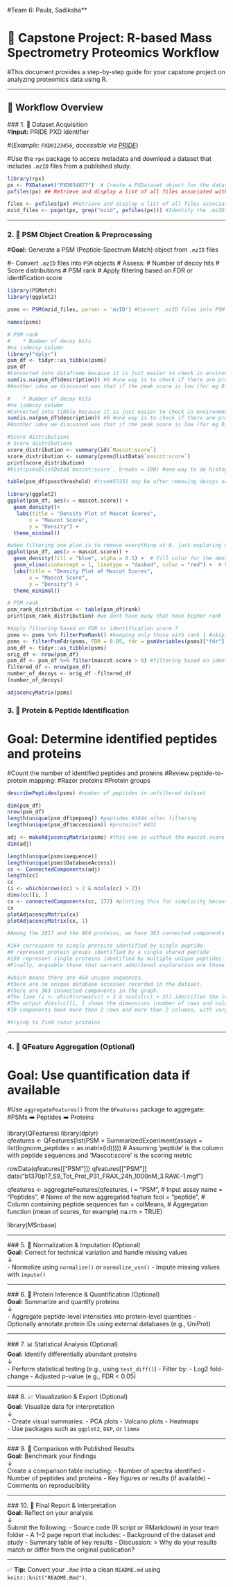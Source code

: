 #Team 6: Paula, Sadiksha**
  
# 🧬 Capstone Project: R-based Mass Spectrometry Proteomics Workflow
  
#This document provides a step-by-step guide for your capstone project on analyzing proteomics data using R.

---
  
## 🔁 Workflow Overview
  ### 1. 📁 Dataset Acquisition  
  #**Input:** PRIDE PXD Identifier  
 
#(*Example: `PXD0123456`, accessible via [PRIDE](https://www.ebi.ac.uk/pride/)*)

#Use the `rpx` package to access metadata and download a dataset that includes `.mzID` files from a published study.
```r
library(rpx)
px <- PXDataset("PXD054877")  # Create a PXDataset object for the dataset with ID "PXD056514" #female
pxfiles(px) ## Retrieve and display a list of all files associated with the PXDataset object 'px'

```

```r
files <- pxfiles(px) #Retrieve and display a list of all files associated with the PXDataset object 'px'
mzid_files <- pxget(px, grep("mzid", pxfiles(px))) #Identify the .mzID files from the retrieved files
```


---
  
### 2. 🧱 PSM Object Creation & Preprocessing  
#**Goal:** Generate a PSM (Peptide-Spectrum Match) object from `.mzID` files  
 
#- Convert `.mzID` files into `PSM` objects
# Assess:
# Number of decoy hits
# Score distributions
# PSM rank
# Apply filtering based on FDR or identification score

```r
library(PSMatch)
library(ggplot2)
```


```r
psms <- PSM(mzid_files, parser = 'mzID') #Convert .mzID files into PSM objects
```

```r
names(psms)
```
```r
# PSM rank
#    * Number of decoy hits
#no isdecoy column
library("dplyr")
psm_df <- tidyr::as_tibble(psms)
psm_df
#Converted into dataframe because it is just easier to check in environment and easier to work on for me. Please ignore this if you don't want to do dataframe and read the columns in similar way as line 58 hist script :) but the dataframe is for exploring and visualization only. we will do filtering in actual object psms in later steps
sum(is.na(psm_df$description)) #0 #one way is to check if there are proteins without description. -> No NAs in description
#Another idea we discussed was that if the peak score is low (for eg 0), they could be removed as decoy. So I will come back to that in later step after score distribution
```


```r
#    * Number of decoy hits
#no isdecoy column
#Converted into tibble because it is just easier to check in environment and easier to work on for me. as  hist script :) 
sum(is.na(psm_df$description)) #0 #one way is to check if there are proteins without description. -> No NAs in description
#Another idea we discussed was that if the peak score is low (for eg 0), they could be removed as decoy. So I will come back to that in later step after score distribution
```



```r
#Score distributions
# Score distributions
score_distribution <- summary(id$`Mascot:score`)
score_distribution <- summary(psms@listData$`mascot:score`)
print(score_distribution)
#hist(psms@listData$`mascot:score`, breaks = 100) #one way to do histogram

table(psm_df$passthreshold) #true#57251 may be after removing decoys or delta score or mascot score thereshold? 

library(ggplot2)
ggplot(psm_df, aes(x = mascot.score)) +
  geom_density()+
   labs(title = "Density Plot of Mascot Scores",
       x = "Mascot Score",
       y = "Density") +
  theme_minimal() 
```
```r

#when filtering one plan is to remove everything at 0. just exploring where to filter
ggplot(psm_df, aes(x = mascot.score)) +
  geom_density(fill = "blue", alpha = 0.5) +  # Fill color for the density plot
  geom_vline(xintercept = 1, linetype = "dashed", color = "red") +  # Vertical line at x = 1
  labs(title = "Density Plot of Mascot Scores",
       x = "Mascot Score",
       y = "Density") +
  theme_minimal() 
```



```r
# PSM rank
psm_rank_distribution <- table(psm_df$rank)
print(psm_rank_distribution) #we dont have many that have higher rank
```

```r
#Apply filtering based on FDR or identification score ?
psms <- psms %>% filterPsmRank() #keeping only those with rank 1 #skip this?
psms <- filterPsmFdr(psms, FDR = 0.05, fdr = psmVariables(psms)["fdr"], verbose = TRUE) #if we had fdr column, we don't have that column
psm_df <- tidyr::as_tibble(psms)
orig_df <- nrow(psm_df)
psm_df <- psm_df %>% filter(mascot.score > 0) #filtering based on identification score becuase we do not have decoys adn fdr in this data
filtered_df <- nrow(psm_df)
number_of_decoys <- orig_df -filtered_df
(number_of_decoys) 
```

```r
adjacencyMatrix(psms)
```





  
### 3. 🧬 Protein & Peptide Identification  
# **Goal:** Determine identified peptides and proteins  
#Count the number of identified peptides and proteins
#Review peptide-to-protein mapping:
#Razor proteins
#Protein groups
```r
describePeptides(psms) #number of peptides in unfiltered dataset

dim(psm_df)
nrow(psm_df)
length(unique(psm_df$pepseq)) #peptides #1644 after filtering
length(unique(psm_df$accession)) #proteins? #431
```

```r
adj <- makeAdjacencyMatrix(psms) #this one is without the mascot.score <0 removed because i dont know how to convert tibble to psm again. but rank 1 is filtered. 
dim(adj)
```
```r
length(unique(psms$sequence))
length(unique(psms$DatabaseAccess))
cc <- ConnectedComponents(adj)
length(cc)
cc
(i <- which(nrows(cc) > 2 & ncols(cc) > 2))
dims(cc)[i, ]
cx <- connectedComponents(cc, 172) #plotting this for simplicity because this component has low number of rows 17 rows(fragments?)
cx
plotAdjacencyMatrix(cx)
plotAdjacencyMatrix(cx, 1)

```
```r
#Among the 1817 and the 464 proteins, we have 363 connected components.

#164 correspond to single proteins identified by single peptide. 
#0 represent protein groups identified by a single shared peptide
#159 represent single proteins identified by multiple unique peptides:
#Finally, arguable those that warrant additional exploration are those that are composed of multiple peptides and multiple proteins. There are 40 thereof in this identification

#which means there are 464 unique sequences.
#there are no unique database accesses recorded in the dataset.
#there are 363 connected components in the graph.
#The line (i <- which(nrows(cc) > 2 & ncols(cc) > 2)) identifies the indices of connected components that have more than 2 rows and more than 2 columns.
#The output dims(cc)[i, ] shows the dimensions (number of rows and columns) of these selected connected components
#10 components have more than 2 rows and more than 2 columns, with varying sizes, the largest being 244 rows by 29 columns.
```


```r
#trying to find razor proteins
```

---
  
### 4. 🔄 QFeature Aggregation (Optional)  
# **Goal:** Use quantification data if available  
  
#Use `aggregateFeatures()` from the `QFeatures` package to aggregate:
  #PSMs ➡️ Peptides ➡️ Proteins

library(QFeatures)
library(dplyr)  
qfeatures <- QFeatures(list(PSM = SummarizedExperiment(assays = list(lognorm_peptides = as.matrix(id)))))
# Assuming 'peptide' is the column with peptide sequences and 'Mascot:score' is the scoring metric

rowData(qfeatures[["PSM"]])
qfeatures[["PSM"]]
data("b1370p17_S9_Tot_Prot_P31_FRAX_24h_1000nM_3.RAW.-1.mgf")

qfeatures <- aggregateFeatures(qfeatures,
                               i = "PSM",  # Input assay
                               name = "Peptides",  # Name of the new aggregated feature
                               fcol = "peptide",  # Column containing peptide sequences
                               fun = colMeans,  # Aggregation function (mean of scores, for example)
                               na.rm = TRUE)

library(MSnbase)



---
  
  ### 5. 🧼 Normalization & Imputation (Optional)  
  **Goal:** Correct for technical variation and handle missing values  
↓  
- Normalize using `normalize()` or `normalize_vsn()`
- Impute missing values with `impute()`

---
  
  ### 6. 🧪 Protein Inference & Quantification (Optional)  
  **Goal:** Summarize and quantify proteins  
↓  
- Aggregate peptide-level intensities into protein-level quantities
- Optionally annotate protein IDs using external databases (e.g., UniProt)

---
  
  ### 7. 📊 Statistical Analysis (Optional)  
  **Goal:** Identify differentially abundant proteins  
↓  
- Perform statistical testing (e.g., using `test_diff()`)
- Filter by:
  - Log2 fold-change
- Adjusted p-value (e.g., FDR < 0.05)

---
  
  ### 8. 📈 Visualization & Export (Optional)  
  **Goal:** Visualize data for interpretation  
↓  
- Create visual summaries:
  - PCA plots
- Volcano plots
- Heatmaps  
- Use packages such as `ggplot2`, `DEP`, or `limma`

---
  
  ### 9. 📖 Comparison with Published Results  
  **Goal:** Benchmark your findings  
↓  
Create a comparison table including:
  - Number of spectra identified
- Number of peptides and proteins
- Key figures or results (if available)
- Comments on reproducibility

---
  
  ### 10. 📝 Final Report & Interpretation  
  **Goal:** Reflect on your analysis  
↓  
Submit the following:
  - Source code (R script or RMarkdown) in your team folder
- A 1–2 page report that includes:
  - Background of the dataset and study
- Summary table of key results
- Discussion:
  > Why do your results match or differ from the original publication?
  
  ---
  
  ✅ **Tip:** Convert your `.Rmd` into a clean `README.md` using `knitr::knit("README.Rmd")`.
